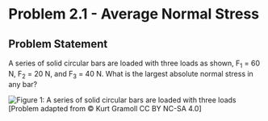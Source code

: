 # Problem 2.1 - Average Normal Stress {.unnumbered}

## Problem Statement

A series of solid circular bars are loaded with three loads as shown, F<sub>1</sub> = 60 N, F<sub>2</sub> = 20 N, and F<sub>3</sub> = 40 N. What is the largest absolute normal stress in any bar?

![Figure 1: A series of solid circular bars are loaded with three loads](images/138.png){fig-alt="Picture with a series of circular bars of three different diameters loaded with three loads attached to a wall."} \[Problem adapted from © Kurt Gramoll CC BY NC-SA 4.0\]
